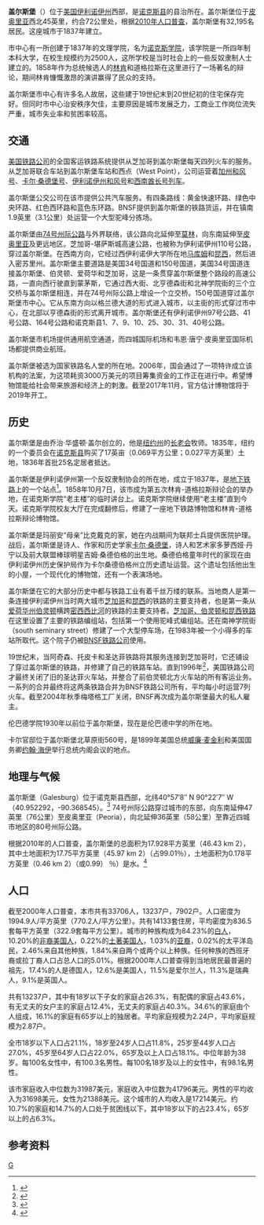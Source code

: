 {{Infobox Settlement
| name = 盖尔斯堡<br/>Galesburg
| image_skyline = Galesburg-city-sign.jpg
| imagesize = 250px
| image_caption = 
| image_flag = 
| image_shield = 
| pushpin_map = USA Illinois
| pushpin_label_position = bottom
| subdivision_type = 国家
| subdivision_name = {{USA}}
| subdivision_type1 = [[美国行政区划|州]]
| subdivision_name1 = [[伊利诺伊州|伊利诺伊州]]
| subdivision_type2 = [[伊利诺伊州各县列表|县]]
| subdivision_name2 =  [[诺克斯县_(伊利诺伊州)|诺克斯县]]
| elevation_m = 
| elevation_ft = 
| area_total_km2 = 44
| population_as_of = 2000年
| population_total = 33706
| population_density_km2 = auto
| timezone = [[北美中部时区|CST]]
| utc_offset = -6
| timezone_DST = [[CDT|CDT]]
| utc_offset_DST = -5
| latd = 40
| latm = 57
| lats = 8
| latNS = N
| longd = 90
| longm = 22
| longs = 7
| longEW = W
| website = http://www.ci.galesburg.il.us 
}}
'''盖尔斯堡'''（{{Lang-en|Galesburg}}）位于[[美国|美国]][[伊利诺伊州|伊利诺伊州]]西部，是[[诺克斯县_(伊利诺伊州)|诺克斯县]]的县治所在。盖尔斯堡位于[[皮奥里亚_(伊利诺伊州)|皮奥里亚]]西北45英里，约合72公里处，根据[[2010年美國人口普查|2010年人口普查]]，盖尔斯堡有32,195名居民。这座城市于1837年建立。

市中心有一所创建于1837年的文理学院，名为[[诺克斯学院|诺克斯学院]]，该学院是一所四年制本科大学，在校生规模约为2500人，这所学校是当时社会上的一些反奴隶制人士建立的。1858年作为总统候选人的[[林肯|林肯]]和道格拉斯在这里进行了一场著名的辩论，期间林肯慷慨激昂的演讲赢得了民众的支持。

盖尔斯堡市中心有许多名人故居，这些建于19世纪末到20世纪初的住宅保存完好。但同时市中心治安秩序欠佳，主要原因是城市发展乏力，工商业工作岗位流失严重，城市失业率和贫困率较高。

== 交通 ==
[[美國鐵路公司|美国铁路公司]]的全国客运铁路系统提供从芝加哥到盖尔斯堡每天四列火车的服务。从芝加哥联合车站到盖尔斯堡车站和西点（West Point），公司运营着[[加州和風號列車|加州和风号]]、[[卡爾·桑德堡号|卡尔·桑德堡号]]、[[伊利诺伊州和风号|伊利诺伊州和风号]]和[[西南酋長號列車|西南酋长号列车]]。

盖尔斯堡公交公司在该市提供公共汽车服务。有四条路线：黄金快速环路、绿色中央环路、红色西环路和蓝色东环路。BNSF提供到盖尔斯堡的铁路货运，并在镇南1.9英里（3.1公里）处运营一个大型驼峰分拣场。

盖尔斯堡由[[74號州際公路|74号州际公路]]与外界联络，该公路向北延伸至[[莫林_(伊利诺伊州)|莫林]]，向东南延伸至[[皮奥里亚_(伊利诺伊州)|皮奥里亚]]及更远地区。芝加哥-堪萨斯城高速公路，也被称为伊利诺伊州110号公路，穿过盖尔斯堡。在西南方向，它经过西伊利诺伊大学所在地[[马库平县_(伊利诺伊州)|马库姆]]和[[昆西_(伊利诺伊州)|昆西]]，然后进入密苏里州。盖尔斯堡主要道路是美国34号国道和150号国道，美国34号国道连接盖尔斯堡、伯灵顿、爱荷华和芝加哥，这是一条贯穿盖尔斯堡整个路段的高速公路，一直向西行驶直到蒙茅斯，它通过西大街、北亨德森街和北神学院街的三个立交桥与盖尔斯堡相连，并在74号州际公路上增设一个立交桥。150号国道穿过盖尔斯堡市中心。它从东南方向以格兰德大道的形式进入城市，以主街的形式穿过市中心，在北部以亨德森街的形式离开城市。盖尔斯堡还有伊利诺伊州97号公路、41号公路、164号公路和诺克斯县1、7、9、10、25、30、31、40号公路。

盖尔斯堡市机场提供通用航空通道，而四城国际机场和韦恩·唐宁·皮奥里亚国际机场都提供商业航班。

盖尔斯堡被选为国家铁路名人堂的所在地。2006年，国会通过了一项特许成立该机构的法案，为这项耗资3000万美元的项目筹集资金的工作正在进行中。希望博物馆能给社会带来旅游和经济上的刺激。截至2017年11月，官方估计博物馆将于2019年开工。

== 历史 ==
盖尔斯堡是由乔治·华盛顿·盖尔创立的，他是[[纽约州|纽约州]]的[[長老宗|长老会]]牧师。1835年，纽约的一个委员会在[[諾克斯縣_(伊利諾伊州)|诺克斯县]]购买了17英亩（0.069平方公里；0.027平方英里）土地，1836年首批25名定居者抵达。

盖尔斯堡是伊利诺伊州第一个反奴隶制协会的所在地，成立于1837年，是[[地下铁路|地下铁路]]上的一个站点<ref>{{Cite web|title=Underground Railroad Freedom Station - Knox & Galesburg History - Knox College|url=http://www.knox.edu/about-knox/our-history/knox-and-galesburg-history/underground-railroad|accessdate=2019-09-25|author=Knox College|date=|format=|work=www.knox.edu|publisher=|language=en-us|archive-date=2020-11-26|archive-url=https://web.archive.org/web/20201126065113/https://www.knox.edu/about-knox/our-history/knox-and-galesburg-history/underground-railroad|dead-url=no}}</ref>。1858年10月7日，该市成为第五次林肯-道格拉斯辩论会的举办地，在诺克斯学院“老主楼”的临时讲台上。诺克斯学院继续使用“老主楼”直到今天。诺克斯学院校友大厅在完成翻修后，修建了一座地下铁路博物馆和林肯-道格拉斯辩论博物馆。

盖尔斯堡是玛丽安“母亲”比克戴克的家，她在内战期间为联邦士兵提供医院护理。战后，盖尔斯堡是诗人、作家和历史学家[[卡爾·桑德堡|卡尔·桑德堡]]，诗人和艺术家多萝西娅·丹宁以及前大联盟棒球明星吉姆·桑德伯格的出生地。桑德伯格童年时代的家现在由伊利诺伊州历史保护局作为卡尔桑德伯格州立历史遗址运营。这个遗址包括他出生的小屋，一个现代化的博物馆，还有一个表演场地。

盖尔斯堡在它的大部分历史中都与铁路工业有着千丝万缕的联系。当地商人是第一条连接伊利诺伊州当时两大城市[[芝加哥|芝加哥]]和[[昆西_(伊利诺伊州)|昆西]]的铁路的主要支持者，也是第一条从[[艾奥瓦州|爱荷华州]][[伯灵顿_(艾奥瓦州)|伯灵顿]]横跨[[密西西比河|密西西比河]]的铁路的主要支持者。[[芝加哥、伯靈頓和昆西鐵路|芝加哥、伯灵顿和昆西铁路]]在这里设置了主要的铁路编组站，包括第一个使用驼峰式编组站。还在南神学院街（south seminary street）修建了一个大型停车场，在1983年被一个小得多的车站所取代。这个院子仍被[[BNSF鐵路|BNSF铁路公司]]使用。

19世纪末，当阿奇森、托皮卡和圣达菲铁路将其服务连接到芝加哥时，它还铺设了穿过盖尔斯堡的铁路，并修建了自己的铁路车站。直到1996年<ref>{{Cite web|title=The Santa Fe Came to Galesburg|url=http://www.thezephyr.com/archives/santafe.htm|accessdate=2019-09-25|work=www.thezephyr.com|archive-date=2011-07-17|archive-url=https://web.archive.org/web/20110717043939/http://www.thezephyr.com/archives/santafe.htm|dead-url=no}}</ref>，美国铁路公司才最终关闭了旧的圣达菲火车站，并整合了前伯灵顿北方火车站的所有客运业务。一系列的合并最终将这两条铁路合并为BNSF铁路公司所有，平均每小时运营7列火车。截至2004年秋季梅塔格工厂关闭，BNSF再次成为盖尔斯堡最大的私人雇主。

伦巴德学院1930年以前位于盖尔斯堡，现在是伦巴德中学的所在地。

卡尔官邸位于盖尔斯堡北草原街560号，是1899年美国总统[[威廉·麦金利|威廉·麦金利]]和美国国务卿[[约翰·海伊|约翰·海伊]]举行总统内阁会议的地点。

== 地理与气候 ==
盖尔斯堡（Galesburg）位于诺克斯县西部，北纬40°57′8″ N 90°22′7″ W（40.952292，-90.368545）。<ref name="GR1">{{cite web|url=https://www.census.gov/geographies/reference-files/time-series/geo/gazetteer-files.html|publisher=[[United_States_Census_Bureau|United States Census Bureau]]|access-date=2011-04-23|date=2011-02-12|title=US Gazetteer files: 2010, 2000, and 1990|archive-date=2019-08-24|archive-url=https://web.archive.org/web/20190824085937/https://www.census.gov/geographies/reference-files/time-series/geo/gazetteer-files.html|dead-url=no}}</ref> 74号州际公路穿过城市的东部，向东南延伸47英里（76公里）至皮奥里亚（Peoria），向北延伸36英里（58公里）至靠近四城市地区的80号州际公路。

根据2010年的人口普查，盖尔斯堡的总面积为17.928平方英里（46.43 km 2），其中土地面积为17.75平方英里（45.97 km 2）（占99.01％），土地面积为0.178平方英里（0.46 km 2）（或0.99） ％）是水。<ref name="census-g001">{{cite web
  |url=http://factfinder.census.gov/bkmk/table/1.0/en/DEC/10_SF1/G001/1600000US1728326
  |title=G001 - Geographic Identifiers - 2010 Census Summary File 1
  |access-date=2015-12-27
  |publisher=[[United_States_Census_Bureau|United States Census Bureau]]
  |archive-url=https://archive.today/20200213041804/http://factfinder.census.gov/bkmk/table/1.0/en/DEC/10_SF1/G001/1600000US1728326
  |archive-date=2020-02-13
  |url-status=dead
  }}</ref>

{{Weather box
|location = Galesburg, IL, 1981–2010 normals, extremes 1896–present
|collapsed = 
|single line = x

|Jan record high F =  68
|Feb record high F =  71
|Mar record high F =  86
|Apr record high F =  91
|May record high F =  95
|Jun record high F = 102
|Jul record high F = 112
|Aug record high F = 102
|Sep record high F = 100
|Oct record high F =  94
|Nov record high F =  79
|Dec record high F =  70
|year record high F =112

|Jan high F = 30.3
|Feb high F = 35.0
|Mar high F = 47.9
|Apr high F = 61.5
|May high F = 71.7
|Jun high F = 80.8
|Jul high F = 84.0
|Aug high F = 82.2
|Sep high F = 75.4
|Oct high F = 62.9
|Nov high F = 48.3
|Dec high F = 33.9
|year high F= 59.5

|Jan low F = 13.5
|Feb low F = 17.2
|Mar low F = 28.0
|Apr low F = 40.3
|May low F = 51.0
|Jun low F = 61.3
|Jul low F = 65.1
|Aug low F = 63.2
|Sep low F = 54.0
|Oct low F = 42.1
|Nov low F = 29.9
|Dec low F = 18.1
|year low F= 40.3

|Jan record low F = −27
|Feb record low F = −28
|Mar record low F = −14
|Apr record low F =   9
|May record low F =  24
|Jun record low F =  36
|Jul record low F =  42
|Aug record low F =  41
|Sep record low F =  19
|Oct record low F =  17
|Nov record low F =  −6
|Dec record low F = −22
|year record low F= −28

|precipitation colour= green
|Jan precipitation inch = 1.51
|Feb precipitation inch = 1.63
|Mar precipitation inch = 2.76
|Apr precipitation inch = 3.72
|May precipitation inch = 4.45
|Jun precipitation inch = 4.30
|Jul precipitation inch = 4.38
|Aug precipitation inch = 3.97
|Sep precipitation inch = 3.47
|Oct precipitation inch = 2.75
|Nov precipitation inch = 2.87
|Dec precipitation inch = 2.27
|year precipitation inch= 38.1
|Jul snow inch =   0
|Aug snow inch =   0
|Sep snow inch =   0
|Oct snow inch =   0
|Nov snow inch = 0.8
|Dec snow inch = 5.9
|Jan snow inch = 7.8
|Feb snow inch = 5.9
|Mar snow inch = 2.0
|Apr snow inch = 0.1
|May snow inch =   0
|Jun snow inch =   0
|year snow inch=22.5
|unit precipitation days = 0.01 in
|unit snow days = 0.1 in
|Jan precipitation days =  7.8
|Feb precipitation days =  7.0
|Mar precipitation days =  9.3
|Apr precipitation days = 11.0
|May precipitation days = 11.3
|Jun precipitation days =  9.4
|Jul precipitation days =  8.9
|Aug precipitation days =  9.3
|Sep precipitation days =  7.8
|Oct precipitation days =  9.1
|Nov precipitation days =  8.8
|Dec precipitation days =  9.0
|year precipitation days=108.7
|Jul snow days =   0
|Aug snow days =   0
|Sep snow days =   0
|Oct snow days =   0
|Nov snow days = 0.7
|Dec snow days = 3.8
|Jan snow days = 4.9
|Feb snow days = 3.5
|Mar snow days = 1.3
|Apr snow days = 0.1
|May snow days =   0
|Jun snow days =   0
|year snow days=14.3
|source 1 = NOAA<ref name=NOAA>{{cite web |url = https://w2.weather.gov/climate/xmacis.php?wfo=ilx |title = NowData - NOAA Online Weather Data |publisher = [[National_Oceanic_and_Atmospheric_Administration|National Oceanic and Atmospheric Administration]] |access-date = 2016-06-09 |archive-date = 2021-03-18 |archive-url = https://web.archive.org/web/20210318054551/https://w2.weather.gov/climate/xmacis.php?wfo=ilx |dead-url = no }}</ref><ref name="NOAA txt">{{cite web |url=ftp://ftp.ncdc.noaa.gov/pub/data/normals/1981-2010/products/station/USC00113320.normals.txt |publisher=National Oceanic and Atmospheric Administration |title=Station Name: IL GALESBURG |access-date=2016-06-09}}</ref>
}}

== 人口 ==

{{US Census population
|1850= 323
|1860= 4953
|1870= 10158
|1880= 11437
|1890= 15264
|1900= 18607
|1910= 22089
|1920= 23834
|1930= 28830
|1940= 28876
|1950= 31425
|1960= 37243
|1970= 36290
|1980= 35305
|1990= 33530
|2000= 33706
|2010= 32195
|estyear=2018
|estimate=30432
|estref=<ref name="USCensusEst2018">{{cite web|url=https://www.census.gov/programs-surveys/popest/data/tables.2018.html|title=Population and Housing Unit Estimates|accessdate=July 23, 2019|archive-date=2019-07-31|archive-url=https://web.archive.org/web/20190731011241/https://www.census.gov/programs-surveys/popest/data/tables.2018.html|dead-url=no}}</ref>
|footnote=[https://www.census.gov/prod/www/abs/decennial/index.htm Decennial US Census]
}}

截至2000年人口普查，本市共有33706人，13237户，7902户。人口密度为1994.9人/平方英里（770.2人/平方公里）。共有14133套住房，平均密度为836.5套每平方英里（322.9套每平方公里）。城市的种族构成为84.23%的[[白人|白人]]，10.20%的[[非裔美国人|非裔美国人]]，0.22%的[[美洲原住民|土著美国人]]，1.03%的[[亞裔美國人|亚裔]]，0.02%的太平洋岛民，2.46%来自其他种族，1.84%来自两个或两个以上种族。任何种族的西班牙裔或拉丁裔人口占总人口的5.01%。根据2000年人口普查得到当地居民最普遍的祖先，17.4%的人是德国人，12.6%是美国人，11.5%是爱尔兰人，11.3%是瑞典人，9.1%是英国人。

共有13237户，其中有18岁以下子女的家庭占26.3%，有配偶的家庭占43.6%，有无丈夫的女户主的家庭占12.4%，无丈夫的家庭占40.3%。34.6%的家庭由个人组成，16.1%的家庭有65岁以上的独居者。平均家庭规模为2.24户，平均家庭规模为2.87户。

全市18岁以下人口占21.1%，18岁至24岁人口占11.8%，25岁至44岁人口占27.0%，45岁至64岁人口占22.0%，65岁及以上人口占18.1%。中位年龄为38岁。每100名女性中，有100.3名男性。每100名18岁及以上的女性中，有98.1名男性。

该市家庭收入中位数为31987美元，家庭收入中位数为41796美元。男性的平均收入为31698美元，女性为21388美元。这个城市的人均收入是17214美元。约10.7%的家庭和14.7%的人口处于贫困线以下，其中18岁以下的占23.4%，65岁以上的占6.3%。

== 参考资料 ==
{{Reflist}}{{諾克斯縣 (伊利諾伊州)}}

[[Category:伊利诺伊州城市|G]]